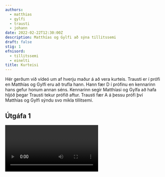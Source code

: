 ```yaml
---
authors:
  - matthias
  - gylfi
  - trausti
  - johann
date: 2022-02-22T12:30:00Z
description: Matthías og Gylfi að sýna tillitssemi
draft: false
stig: 1
efnisord:
  - tillitssemi
  - einelti
title: Kurteisi
---
```


Hér gerðum við vídeó um af hverju maður á að vera kurteis.
Trausti er í prófi en Matthías og Gylfi eru að trufla hann.
Hann fær D í prófinu en kennarinn hans gefur honum annan séns.
Kennarinn segir Matthíasi og Gylfa að hafa hljóð þegar Trausti tekur prófið aftur.
Trausti fær A á þessu prófi því Matthías og Gylfi sýndu svo mikla tillitsemi.

## Útgáfa 1

<Video id="MEgkJg2D1N4" />

## Útgáfa 2

<Video id="5qMkZ1u0OPM" />

